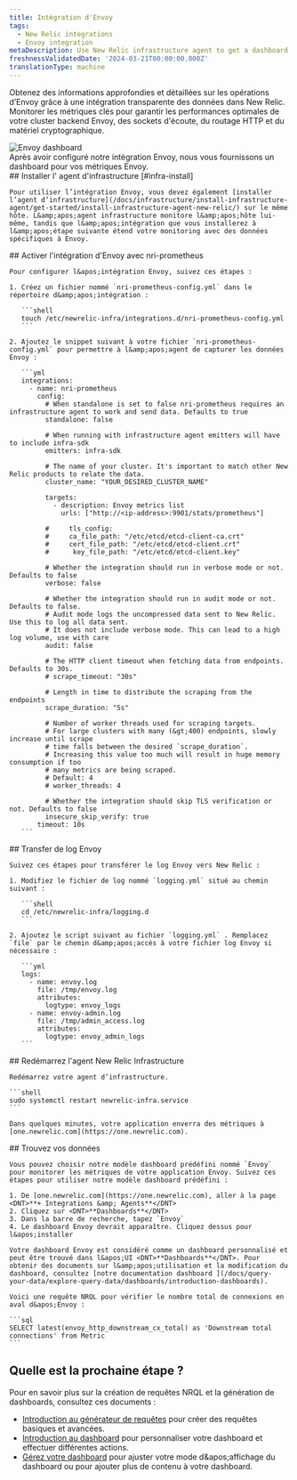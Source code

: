 ```yaml
---
title: Intégration d'Envoy
tags:
  - New Relic integrations
  - Envoy integration
metaDescription: Use New Relic infrastructure agent to get a dashboard with metrics from your Envoy.
freshnessValidatedDate: '2024-03-21T00:00:00.000Z'
translationType: machine
---
```


Obtenez des informations approfondies et détaillées sur les opérations d’Envoy grâce à une intégration transparente des données dans New Relic. Monitorer les métriques clés pour garantir les performances optimales de votre cluster backend Envoy, des sockets d&apos;écoute, du routage HTTP et du matériel cryptographique.

<img title="Envoy dashboard" alt="Envoy dashboard" src="/images/infrastructure_screenshot_full-envoy-dashboard.webp" />

<figcaption>
  Après avoir configuré notre intégration Envoy, nous vous fournissons un dashboard pour vos métriques Envoy.
</figcaption>

<Steps>
  <Step>
    ## Installer l&apos; agent d&apos;infrastructure [#infra-install]

    Pour utiliser l’intégration Envoy, vous devez également [installer l’agent d’infrastructure](/docs/infrastructure/install-infrastructure-agent/get-started/install-infrastructure-agent-new-relic/) sur le même hôte. L&amp;apos;agent infrastructure monitore l&amp;apos;hôte lui-même, tandis que l&amp;apos;intégration que vous installerez à l&amp;apos;étape suivante étend votre monitoring avec des données spécifiques à Envoy.
  </Step>

  <Step>
    ## Activer l&apos;intégration d&apos;Envoy avec nri-prometheus

    Pour configurer l&apos;intégration Envoy, suivez ces étapes :

    1. Créez un fichier nommé `nri-prometheus-config.yml` dans le répertoire d&amp;apos;intégration :

       ```shell
       touch /etc/newrelic-infra/integrations.d/nri-prometheus-config.yml
       ```

    2. Ajoutez le snippet suivant à votre fichier `nri-prometheus-config.yml` pour permettre à l&amp;apos;agent de capturer les données Envoy :

       ```yml
       integrations:
         - name: nri-prometheus
           config:
             # When standalone is set to false nri-prometheus requires an infrastructure agent to work and send data. Defaults to true 
             standalone: false

             # When running with infrastructure agent emitters will have to include infra-sdk 
             emitters: infra-sdk

             # The name of your cluster. It's important to match other New Relic products to relate the data.
             cluster_name: "YOUR_DESIRED_CLUSTER_NAME"

             targets:
               - description: Envoy metrics list
                 urls: ["http://<ip-address>:9901/stats/prometheus"]

             #     tls_config:
             #     ca_file_path: "/etc/etcd/etcd-client-ca.crt"
             #     cert_file_path: "/etc/etcd/etcd-client.crt"
             #      key_file_path: "/etc/etcd/etcd-client.key"

             # Whether the integration should run in verbose mode or not. Defaults to false
             verbose: false

             # Whether the integration should run in audit mode or not. Defaults to false.
             # Audit mode logs the uncompressed data sent to New Relic. Use this to log all data sent.
             # It does not include verbose mode. This can lead to a high log volume, use with care
             audit: false

             # The HTTP client timeout when fetching data from endpoints. Defaults to 30s.
             # scrape_timeout: "30s"

             # Length in time to distribute the scraping from the endpoints
             scrape_duration: "5s"

             # Number of worker threads used for scraping targets.
             # For large clusters with many (&gt;400) endpoints, slowly increase until scrape
             # time falls between the desired `scrape_duration`.
             # Increasing this value too much will result in huge memory consumption if too
             # many metrics are being scraped.
             # Default: 4
             # worker_threads: 4

             # Whether the integration should skip TLS verification or not. Defaults to false
             insecure_skip_verify: true
           timeout: 10s
       ```
  </Step>

  <Step>
    ## Transfer de log Envoy

    Suivez ces étapes pour transférer le log Envoy vers New Relic :

    1. Modifiez le fichier de log nommé `logging.yml` situé au chemin suivant :

       ```shell
       cd /etc/newrelic-infra/logging.d
       ```

    2. Ajoutez le script suivant au fichier `logging.yml` . Remplacez `file` par le chemin d&amp;apos;accès à votre fichier log Envoy si nécessaire :

       ```yml
       logs:
         - name: envoy.log
           file: /tmp/envoy.log
           attributes:
             logtype: envoy_logs
         - name: envoy-admin.log
           file: /tmp/admin_access.log
           attributes:
             logtype: envoy_admin_logs
       ```
  </Step>

  <Step>
    ## Redémarrez l&apos;agent New Relic Infrastructure

    Redémarrez votre agent d’infrastructure.

    ```shell
    sudo systemctl restart newrelic-infra.service
    ```

    Dans quelques minutes, votre application enverra des métriques à [one.newrelic.com](https://one.newrelic.com).
  </Step>

  <Step>
    ## Trouvez vos données

    Vous pouvez choisir notre modèle dashboard prédéfini nommé `Envoy` pour monitorer les métriques de votre application Envoy. Suivez ces étapes pour utiliser notre modèle dashboard prédéfini :

    1. De [one.newrelic.com](https://one.newrelic.com), aller à la page <DNT>**+ Integrations &amp; Agents**</DNT>
    2. Cliquez sur <DNT>**Dashboards**</DNT>
    3. Dans la barre de recherche, tapez `Envoy`
    4. Le dashboard Envoy devrait apparaître. Cliquez dessus pour l&apos;installer

    Votre dashboard Envoy est considéré comme un dashboard personnalisé et peut être trouvé dans l&apos;UI <DNT>**Dashboards**</DNT>. Pour obtenir des documents sur l&amp;apos;utilisation et la modification du dashboard, consultez [notre documentation dashboard ](/docs/query-your-data/explore-query-data/dashboards/introduction-dashboards).

    Voici une requête NRQL pour vérifier le nombre total de connexions en aval d&apos;Envoy :

    ```sql
    SELECT latest(envoy_http_downstream_cx_total) as 'Downstream total connections' from Metric
    ```
  </Step>
</Steps>

## Quelle est la prochaine étape ?

Pour en savoir plus sur la création de requêtes NRQL et la génération de dashboards, consultez ces documents :

* [Introduction au générateur de requêtes](/docs/query-your-data/explore-query-data/query-builder/introduction-query-builder) pour créer des requêtes basiques et avancées.
* [Introduction au dashboard](/docs/query-your-data/explore-query-data/dashboards/introduction-dashboards) pour personnaliser votre dashboard et effectuer différentes actions.
* [Gérez votre dashboard](/docs/query-your-data/explore-query-data/dashboards/manage-your-dashboard) pour ajuster votre mode d&amp;apos;affichage du dashboard ou pour ajouter plus de contenu à votre dashboard.